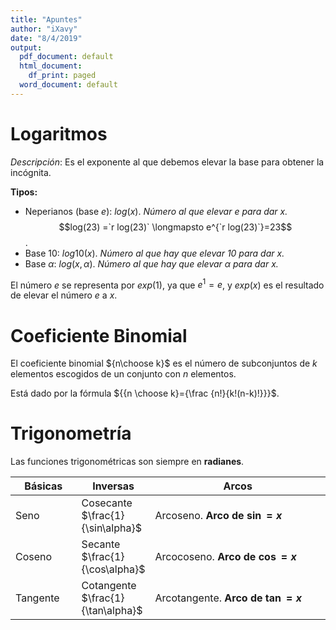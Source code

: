```yaml
---
title: "Apuntes"
author: "iXavy"
date: "8/4/2019"
output:
  pdf_document: default
  html_document:
    df_print: paged
  word_document: default
---
```


# Logaritmos



*Descripción*: Es el exponente al que debemos elevar la base para obtener la incógnita.

**Tipos:**

* Neperianos (base $e$): $log(x)$. *Número al que elevar $e$ para dar $x$.* $$log(23) =`r log(23)` \longmapsto  e^{`r log(23)`}=23$$.
* Base 10: $log10(x)$. *Número al que hay que elevar $10$ para dar $x$.*
* Base $\alpha$: $log(x,\alpha)$. *Número al que hay que elevar $\alpha$ para dar $x$.*

El número $e$ se representa por $exp(1)$, ya que $e^1 = e$, y $exp(x)$ es el resultado de elevar el número $e$ a $x$.

# Coeficiente Binomial

El coeficiente binomial ${n\choose k}$ es el número de subconjuntos de $k$ elementos escogidos de un conjunto con $n$ elementos.

Está dado por la fórmula ${{n \choose k}={\frac {n!}{k!(n-k)!}}}$.

# Trigonometría

Las funciones trigonométricas son siempre en **radianes**.

Básicas     | Inversas   |               Arcos           |
------------|------------|-------------------------------|
Seno        |Cosecante  $\frac{1}{\sin\alpha}$ |Arcoseno. **Arco de $\sin = x$**   | 
Coseno      |Secante    $\frac{1}{\cos\alpha}$ |Arcocoseno. **Arco de $\cos = x$**  |
Tangente    |Cotangente $\frac{1}{\tan\alpha}$ |Arcotangente. **Arco de $\tan = x$**|


